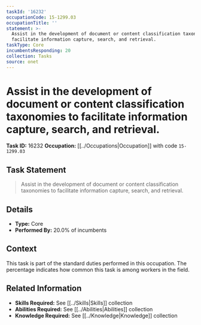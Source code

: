 ```yaml
---
taskId: '16232'
occupationCode: 15-1299.03
occupationTitle: ''
statement: >-
  Assist in the development of document or content classification taxonomies to
  facilitate information capture, search, and retrieval.
taskType: Core
incumbentsResponding: 20
collection: Tasks
source: onet
---
```

# Assist in the development of document or content classification taxonomies to facilitate information capture, search, and retrieval.

**Task ID:** 16232
**Occupation:** [[../Occupations|Occupation]] with code `15-1299.03`

## Task Statement

> Assist in the development of document or content classification taxonomies to facilitate information capture, search, and retrieval.

## Details

- **Type:** Core
- **Performed By:** 20.0% of incumbents

## Context

This task is part of the standard duties performed in this occupation. The percentage indicates how common this task is among workers in the field.

## Related Information

- **Skills Required:** See [[../Skills|Skills]] collection
- **Abilities Required:** See [[../Abilities|Abilities]] collection
- **Knowledge Required:** See [[../Knowledge|Knowledge]] collection

